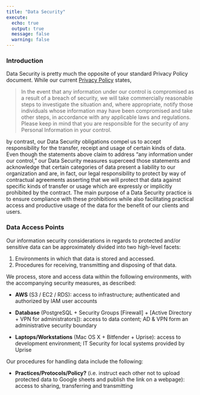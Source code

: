 ```yaml
---
title: "Data Security"
execute:
  echo: true
  output: true
  message: false
  warning: false
---
```



### Introduction

Data Security is pretty much the opposite of your standard Privacy Policy document. While our current [Privacy Policy](https://ruralinnovation.us/privacy-policy/) states,

> In the event that any information under our control is compromised as a result of a breach of security, we will take commercially reasonable steps to investigate the situation and, where appropriate, notify those individuals whose information may have been compromised and take other steps, in accordance with any applicable laws and regulations. Please keep in mind that you are responsible for the security of any Personal Information in your control.

by contrast, our Data Security obligations compel us to accept responsibility for the transfer, receipt and usage of certain kinds of data. Even though the statements above claim to address "any information under our control," our Data Security measures superceed those statements and acknowledge that certain categories of data present a liability to our organization and are, in fact, our legal responsibility to protect by way of contractual agreements asserting that we will protect that data against specific kinds of transfer or usage which are expressly or implicitly prohibited by the contract. The main purpose of a Data Security practice is to ensure compliance with these prohibitions while also facilitating practical access and productive usage of the data for the benefit of our clients and users.

### Data Access Points

Our information security considerations in regards to protected and/or sensitive data can be approximately divided into two high-level facets:

  1. Environments in which that data is stored and accessed.
  2. Procedures for receiving, transmitting and disposing of that data.

We process, store and access data within the following environments, with the accompanying security measures, as described:

  - **AWS** (S3 / EC2 / RDS): access to infrastructure; authenticated and authorized by IAM user accounts

  - **Database** (PostgreSQL + Security Groups [Firewall] + [Active Directory + VPN for administrators]): access to data content; AD & VPN form an administrative security boundary

  - **Laptops/Workstations** (Mac OS X + Bitfender + Uprise): access to development environment; IT Security for local systems provided by Uprise

Our procedures for handling data include the following:

  - **Practices/Protocols/Policy?** (i.e. instruct each other not to upload protected data to Google sheets and publish the link on a webpage): access to sharing, transferring and transmitting

